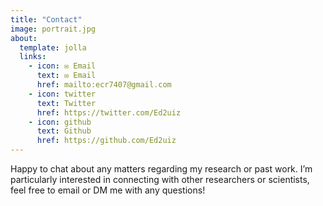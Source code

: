 ```yaml
---
title: "Contact"
image: portrait.jpg
about:
  template: jolla
  links:
    - icon: ✉️ Email
      text: ✉️ Email
      href: mailto:ecr7407@gmail.com
    - icon: twitter
      text: Twitter
      href: https://twitter.com/Ed2uiz
    - icon: github
      text: Github
      href: https://github.com/Ed2uiz
---
```


Happy to chat about any matters regarding my research or past work. I'm particularly interested in connecting with other researchers or scientists, feel free to email or DM me with any questions!
